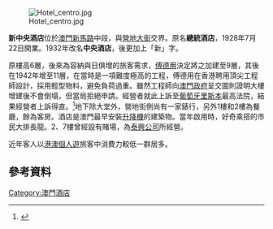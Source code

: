 [[File:Hotel_centro.jpg|thumb]]

'''新中央酒店'''位於[[澳門|澳門]][[新馬路|新馬路]]中段，與[[營地大街|營地大街]]交界。原名'''總統酒店'''，1928年7月22日開業。1932年改名'''中央酒店'''，後更加上「新」字。

原樓高6層，後來為容納與日俱增的旅客需求，[[傅德用|傅德用]]決定將之加建至9層，其後在1942年增至11層，在當時是一項難度極高的工程，傅德用在香港聘用頂尖工程師設計，採用輕型物料，避免負荷過重。雖然工程師向[[澳門政府|澳門政府]]呈交圖則證明大樓增建後不會倒塌，但當局拒絕申請。經營者就此上訴至[[葡萄牙|葡萄牙]][[里斯本|里斯本]]最高法院，結果經營者上訴得直。<ref>{{cite news |title=澳門五百年 |work= [[亞洲電視本港台|亞洲電視本港台]] |date=2010年1月17日}}</ref>地下除大堂外，營地街側尚有一家錶行，另外1樓和2樓為餐廳，餘為客房。酒店是澳門最早安裝[[升降機|升降機]]的建築物。當年啟用時，好奇乘搭的市民大排長龍。2、7樓曾經設有賭場，為[[泰興公司|泰興公司]]所經營。

近年客人以[[港澳個人遊|港澳個人遊]]旅客中消費力較低一群居多。

==參考資料==
<references/>

{{澳門酒店}}
[[Category:澳門酒店|Category:澳門酒店]]